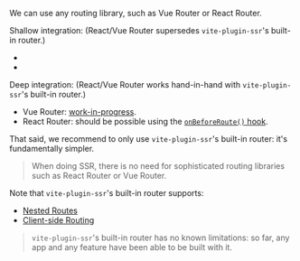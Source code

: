 
We can use any routing library, such as Vue Router or React Router.

Shallow integration: (React/Vue Router supersedes `vite-plugin-ssr`'s built-in router.)
 - <RepoLink path='/examples/vue-router/' />
 - <RepoLink path='/examples/react-router/' />

Deep integration: (React/Vue Router works hand-in-hand with `vite-plugin-ssr`'s built-in router.)
 - Vue Router: [work-in-progress](https://github.com/brillout/vite-plugin-ssr/issues/9#issuecomment-937477110).
 - React Router: should be possible using the [`onBeforeRoute()` hook](/onBeforeRoute).

That said, we recommend to only use `vite-plugin-ssr`'s built-in router: it's fundamentally simpler.

> When doing SSR, there is no need for sophisticated routing libraries such as React Router or Vue Router.

Note that `vite-plugin-ssr`'s built-in router supports:
 - [Nested Routes](/nested-routes)
 - [Client-side Routing](/useClientRouter)

> `vite-plugin-ssr`'s built-in router has no known limitations:
> so far, any app and any feature have been able to be built with it.
